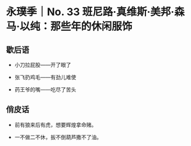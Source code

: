 # 永璞季｜No. 33 班尼路·真维斯·美邦·森马·以纯：那些年的休闲服饰

## 歇后语

- 小刀拉屁股——开了眼了

- 张飞扔鸡毛——有劲儿难使

- 药王爷的嘴——吃尽了苦头

## 俏皮话

- 前有狼来后有虎，想要辉煌拿命赌。

- 一不做二不休，扳不倒葫芦撒不了油。
